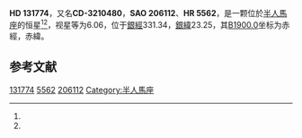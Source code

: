 {{Starbox begin
| name = HD 131774
}}
{{Starbox observe
| epoch = [[J2000.0|J2000.0]]
| constell = [[半人馬座|半人馬座]]<ref name=SIMBAD>{{cite web
 | url=http://simbad.u-strasbg.fr/simbad/sim-id?Ident=HR+5562
 | title =Pulsating variable Star
 | publisher=Centre de Données astronomiques de Strasbourg
 | work=SIMBAD
 | accessdate=2012-07-13}}</ref><ref name=DATA>{{cite web
 | url=http://vizier.u-strasbg.fr/viz-bin/VizieR-5?-out.add=.&-source=5050&-corr=PK=HR&-out.max=9999&HR=5562
 | title=VizieR Detailed Page
 | accessdate=2012-07-13
 | archive-date=2016-03-05
 | archive-url=https://web.archive.org/web/20160305211231/http://vizier.u-strasbg.fr/viz-bin/VizieR-5?-out.add=.&-source=5050&-corr=PK=HR&-out.max=9999&HR=5562
 | dead-url=no
 }}</ref>
| 星官 = 
| ra = {{RA|14|56|30.9}}<ref name=SIMBAD /><ref name=DATA />
| dec = {{DEC|-32|38|12}}<ref name=SIMBAD /><ref name=DATA />
| appmag_v = 6.06<ref name=SIMBAD /><ref name=DATA />
}}
{{Starbox character
| class = K3III<ref name=SIMBAD /><ref name=DATA />
| b-v = 1.41<ref name=SIMBAD /><ref name=DATA />
| u-b = <ref name=SIMBAD /><ref name=DATA />
| r-i = <ref name=SIMBAD /><ref name=DATA />
| variable = 
}}
{{Starbox astrometry
| radial_v = 
| prop_mo_ra = 12
| parallax = 
| p_error = 
}}
{{Starbox catalog
| names =CD-3210480，[[SAO星表|SAO]] 206112，[[HD星表|HD]] 131774，[[HR星表|HR]] 5562}}
{{Starbox reference |Simbad=HR+5562}}
{{Starbox end}}

'''HD 131774'''，又名'''CD-3210480'''，'''SAO 206112'''、'''HR 5562'''，是一颗位於[[半人馬座|半人馬座]]的恒星<ref name=SIMBAD /><ref name=DATA />，视星等为6.06，位于[[銀道座標系|銀經]]331.34，[[銀道座標系|銀緯]]23.25，其[[B1900.0|B1900.0]]坐标为赤經{{RA|14|50|25.2}}，赤緯{{DEC|-32|23.25|52}}。

== 参考文献 ==
{{reflist}}

{{star-stub}}

[[Category:HD和HDE天體|131774]]
[[Category:HR天體|5562]]
[[Category:SAO天體|206112]]
[[Category:半人馬座|Category:半人馬座]]